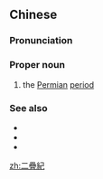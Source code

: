 {{also|二叠纪|二畳紀}}

==Chinese==
{{zh-forms|s=二叠纪}}
{{wikipedia|lang=zh}}

===Pronunciation===
{{zh-pron
|m=Èrdiéjì
|c=ji6 dip6 gei3
|cat=pn
}}

===Proper noun===
{{zh-propn}}

# the [[Permian]] [[period]]

===See also===
* {{zh-l|石炭紀}}
* {{zh-l|古生代}}
* {{zh-l|三疊紀}}

{{zh-cat|Geology|Time}}

[[zh:二疊紀]]
